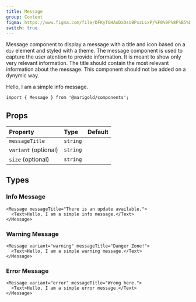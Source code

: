 ```yaml
---
title: Message
group: Content
figma: https://www.figma.com/file/DFKyTGHAoDxOsUBPszLLxP/%F0%9F%8F%B5%EF%B8%8FMarigold?node-id=582%3A119
switch: true
---
```


Message component to display a message with a title and icon based on a `div` element and styled with a theme.
The message component is used to capture the user atention to provide information. It is meant to show only very relevant information. The title should contain the most relevant information about the message.
This component should not be added on a dynymic way.

<Preview>
  <Message messageTitle="There is an update available.">
    <Text>Hello, I am a simple info message.</Text>
  </Message>
</Preview>

```tsx onlyCode
import { Message } from '@marigold/components';
```

## Props

| Property             | Type     | Default |
| :------------------- | :------- | :------ |
| `messageTitle`       | `string` |         |
| `variant` (optional) | `string` |         |
| `size` (optional)    | `string` |         |

## Types

### Info Message

```tsx
<Message messageTitle="There is an update available.">
  <Text>Hello, I am a simple info message.</Text>
</Message>
```

### Warning Message

```tsx
<Message variant="warning" messageTitle="Danger Zone!">
  <Text>Hello, I am a simple warning message.</Text>
</Message>
```

### Error Message

```tsx
<Message variant="error" messageTitle="Wrong here.">
  <Text>Hello, I am a simple error message.</Text>
</Message>
```
